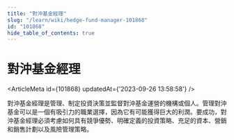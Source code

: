 ```yaml
---
title: "對沖基金經理"
slug: "/learn/wiki/hedge-fund-manager-101868"
id: "101868"
hide_table_of_contents: true
---
```



# 對沖基金經理

<ArticleMeta id={101868} updatedAt={'2023-09-26 13:58:58'} />
<div className='border-solid border-b border-t-0 my-4 border-[var(--ifm-color-gray-300)]' />

對沖基金經理是管理、制定投資決策並監督對沖基金運營的機構或個人。管理對沖基金可以是一個有吸引力的職業選擇，因為它有可能獲得巨大的利潤。要成功，對沖基金經理必須考慮如何具有競爭優勢、明確定義的投資策略、充足的資本、營銷和銷售計劃以及風險管理策略。
